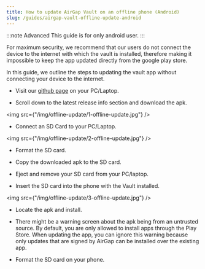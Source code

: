 ```yaml
---
title: How to update AirGap Vault on an offline phone (Android)
slug: /guides/airgap-vault-offline-update-android
---
```


:::note Advanced
This guide is for only android user.
:::

For maximum security, we recommend that our users do not connect the device to the internet with which the vault is installed, therefore making it impossible to keep the app updated directly from the google play store.

In this guide, we outline the steps to updating the vault app without connecting your device to the internet.

- Visit our [github page](https://github.com/airgap-it/airgap-vault/releases) on your PC/Laptop.

- Scroll down to the latest release info section and download the apk.

<img src={"/img/offline-update/1-offline-update.jpg"} />

- Connect an SD Card to your PC/Laptop.

<img src={"/img/offline-update/2-offline-update.jpg"} />

- Format the SD card.

- Copy the downloaded apk to the SD card.

- Eject and remove your SD card from your PC/laptop.

- Insert the SD card into the phone with the Vault installed.

<img src={"/img/offline-update/3-offline-update.jpg"} />

- Locate the apk and install.

- There might be a warning screen about the apk being from an untrusted source. By default, you are only allowed to install apps through the Play Store.
  When updating the app, you can ignore this warning because only updates that are signed by AirGap can be installed over the existing app.

- Format the SD card on your phone.
